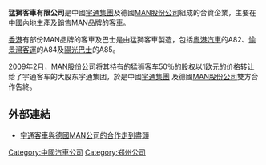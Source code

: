 {{Infobox company
| name                = 猛獅客車
| name_en             = 
| logo                = 
| logo_caption        = 
| image               =
| image_caption       =
| type                = 
| original_text       = 
| other_text          = 
| traded_as           = 
| com_code            =
| ROC_UBN             = 
| fate                = 
| predecessor         = 
| successor           = 
| foundation          = <!-- {{Start date|YYYY|MM|DD}} -->
| defunct             = <!-- {{End date|YYYY|MM|DD}} -->
| location            = {{PRC}}
| locations           = 
| area_served         = 
| founder             = 
| chairman            = 
| president           = 
| MD                  = 
| GM                  = 
| CEO                 = 
| COO                 = 
| CFO                 = 
| CMO                 = 
| CD                  = 
| key_people          = 
| industry            = [[客車|客車]]
| products            = A82<br />A84<br />A85
| services            = 
| revenue             = 
| operating_income    = 
| net_income          = 
| aum                 = <!-- Only used with financial services companies -->
| assets              = 
| equity              = 
| owner               = 
| num_employees       = 
| parent              = [[宇通集團|宇通集團]]
| divisions           = 
| subsid              = 
| homepage            = <!-- {{URL|example.com}} -->
| zip_code            = 
| telephone_no        = 
| slogan              = 
| capital             = 
| market_value        = 
| P/E ratio           = 
| earnings per share  = 
| Net asset value     = 
| accounting_period   = 
| major_shareholder   = 
| footnotes           = 
}}
'''猛獅客車有限公司'''是中國[[宇通集團|宇通集團]]及德國[[MAN股份公司|MAN股份公司]]組成的合資企業，主要在[[中國內地|中國內地]]生產及銷售MAN品牌的客車。

[[香港|香港]]有部份MAN品牌的客車及巴士是由猛獅客車製造，包括[[粵港汽車|粵港汽車]]的A82、[[愉景灣客運|愉景灣客運]]的A84及[[陽光巴士|陽光巴士]]的A85。

[[2009年2月|2009年2月]]，[[MAN股份公司|MAN股份公司]]将其持有的猛狮客车50％的股权以1欧元的价格转让给了宇通客车的大股东宇通集团，於是中國[[宇通集團|宇通集團]] 及德國[[MAN股份公司|MAN股份公司]]雙方合作告終。

==外部連結==
*[http://guide.ppsj.com.cn/art/1445/ytkcykcjtdgmgsdhzzdjt/index.html 宇通客車與德國MAN公司的合作走到盡頭] {{Wayback|url=http://guide.ppsj.com.cn/art/1445/ytkcykcjtdgmgsdhzzdjt/index.html |date=20160305042454 }}

[[Category:中國汽車公司|Category:中國汽車公司]]
[[Category:郑州公司|Category:郑州公司]]